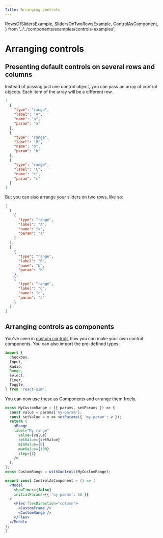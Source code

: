 ```yaml
---
Title: Arranging controls
---
```


  RowsOfSlidersExample,
  SlidersOnTwoRowsExample,
  ControlAsComponent,
} from '../../components/examples/controls-examples';

# Arranging controls

## Presenting default controls on several rows and columns

Instead of passing just one control object, you can pass an array of control objects.
Each item of the array will be a different row.

<RowsOfSlidersExample />

```json
[
  {
    "type": "range",
    "label": "A",
    "name": "a",
    "param": "a"
  },
  {
    "type": "range",
    "label": "B",
    "name": "b",
    "param": "b"
  },
  {
    "type": "range",
    "label": "C",
    "name": "c",
    "param": "c"
  }
]
```

But you can also arrange your sliders on two rows, like so:

<SlidersOnTwoRowsExample />

```json
[
  [
    {
      "type": "range",
      "label": "A",
      "name": "a",
      "param": "a"
    }
  ],
  [
    {
      "type": "range",
      "label": "B",
      "name": "b",
      "param": "b"
    },
    {
      "type": "range",
      "label": "C",
      "name": "c",
      "param": "c"
    }
  ]
]
```

## Arranging controls as components

You've seen in [custom controls](./custom-controls) how you can make your own control components.
You can also import the pre-defined types:

```jsx
import {
  Checkbox,
  Input,
  Radio,
  Range,
  Select,
  Timer,
  Toggle,
} from 'react-sim';
```

You can now use these as Components and arrange them freely.

<ControlAsComponent />

```jsx
const MyCustomRange = ({ params, setParams }) => {
  const value = params['my-param'];
  const setValue = v => setParams({ 'my-param': v });
  return (
    <Range
    label="My range"
      value={value}
      setValue={setValue}
      minValue={0}
      maxValue={100}
      step={1}
    />
  );
};
const CustomRange = withControls(MyCustomRange);

export const ControlAsComponent = () => (
  <Model
    showTimer={false}
    initialParams={{ 'my-param': 50 }}
  >
    <Flex flexDirection="column">
      <CustomFrame />
      <CustomRange />
    </Flex>
  </Model>
);
}
```
